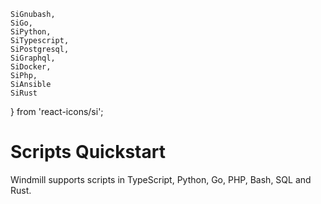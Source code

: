 	SiGnubash,
	SiGo,
	SiPython,
	SiTypescript,
	SiPostgresql,
	SiGraphql,
	SiDocker,
	SiPhp,
	SiAnsible
	SiRust
} from 'react-icons/si';

# Scripts Quickstart

Windmill supports scripts in TypeScript, Python, Go, PHP, Bash, SQL and Rust.

<div className="grid grid-cols-2 gap-6 mb-4">
	<DocCard
		title="TypeScript (Deno, Bun, Node.js)"
		description="Write your first Windmill script in TypeScript."
		href="/docs/getting_started/scripts_quickstart/typescript"
		Icon={SiTypescript}
	/>
	<DocCard
		title="Python"
		description="Write your first Windmill script in Python."
		href="/docs/getting_started/scripts_quickstart/python"
		Icon={SiPython}
	/>
	<DocCard
		title="Bash / Powershell"
		description="Write your first Windmill script in Bash / Powershell."
		href="/docs/getting_started/scripts_quickstart/bash"
		Icon={SiGnubash}
	/>
	<DocCard
		title="Go"
		description="Write your first Windmill script in Go."
		href="/docs/getting_started/scripts_quickstart/go"
		Icon={SiGo}
	/>
	<DocCard
		title="SQL & Query Languages"
		description="Write your first Windmill script in PostgreSQL, MySQL, BigQuery or Snowflake SQL."
		href="/docs/getting_started/scripts_quickstart/sql"
		Icon={SiPostgresql}
	/>
	<DocCard
		title="PHP"
		description="Write your first Windmill script in PHP."
		href="/docs/getting_started/scripts_quickstart/php"
		Icon={SiPhp}
	/>
	<DocCard
		title="Docker"
		description="Windmill supports running any docker container through its Bash support."
		href="/docs/getting_started/scripts_quickstart/docker"
		Icon={SiDocker}
	/>
	<DocCard
		title="Rest / GraphQL"
		description="Write your first Windmill script in Rest / GraphQL."
		href="/docs/getting_started/scripts_quickstart/rest_graphql"
		Icon={SiGraphql}
	/>
	<DocCard
		title="Rust"
		description="Write your first Windmill script in Rust."
		href="/docs/getting_started/scripts_quickstart/rust"
		Icon={SiRust}
	/>
	<DocCard
		title="Ansible"
		description="Write your first Windmill script in Ansible"
		href="/docs/getting_started/scripts_quickstart/ansible"
		Icon={SiAnsible}
	/>
</div>